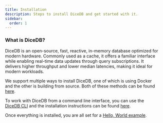 ```yaml
---
title: Installation
description: Steps to install DiceDB and get started with it.
sidebar:
  order: 1
---
```


### What is DiceDB?

DiceDB is an open-source, fast, reactive, in-memory database optimized for modern hardware.
Commonly used as a cache, it offers a familiar interface while enabling real-time data
updates through query subscriptions. It delivers higher throughput and lower median latencies,
making it ideal for modern workloads.

We support multiple ways to install DiceDB, one of which is using Docker and the other is building from source.
Both of these methods can be found [here](https://github.com/sevenDatabase/SevenDB/blob/master/README.md).

To work with DiceDB from a command line interface, you can use the [DiceDB CLI](https://github.com/DiceDB/dicedb-cli)
and the installation instructions can be found [here](https://github.com/DiceDB/dicedb-cli/blob/master/README.md).

Once everything is installed, you are all set for a [Hello, World example](/get-started/hello-world/).
